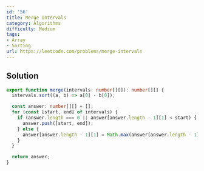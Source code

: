 ```yaml
---
id: '56'
title: Merge Intervals
category: Algorithms
difficulty: Medium
tags:
- Array
- Sorting
url: https://leetcode.com/problems/merge-intervals
---
```


## Solution

```typescript filename="solution.ts" copy
export function merge(intervals: number[][]): number[][] {
  intervals.sort((a, b) => a[0] - b[0]);

  const answer: number[][] = [];
  for (const [start, end] of intervals) {
    if (answer.length === 0 || answer[answer.length - 1][1] < start) {
      answer.push([start, end]);
    } else {
      answer[answer.length - 1][1] = Math.max(answer[answer.length - 1][1], end);
    }
  }

  return answer;
}
```

